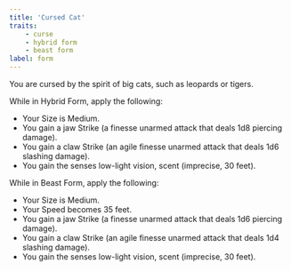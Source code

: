 ```yaml
---
title: 'Cursed Cat'
traits:
    - curse
    - hybrid form
    - beast form
label: form
---
```


You are cursed by the spirit of big cats, such as leopards or tigers.

While in Hybrid Form, apply the following:

-   Your Size is Medium.
-   You gain a jaw Strike (a finesse unarmed attack that deals 1d8 piercing damage).
-   You gain a claw Strike (an agile finesse unarmed attack that deals 1d6 slashing damage).
-   You gain the senses low-light vision, scent (imprecise, 30 feet).

While in Beast Form, apply the following:

-   Your Size is Medium.
-   Your Speed becomes 35 feet.
-   You gain a jaw Strike (a finesse unarmed attack that deals 1d6 piercing damage).
-   You gain a claw Strike (an agile finesse unarmed attack that deals 1d4 slashing damage).
-   You gain the senses low-light vision, scent (imprecise, 30 feet).
